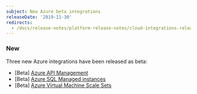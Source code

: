 ```yaml
---
subject: New Azure beta integrations
releaseDate: '2019-11-30'
redirects:
  - /docs/release-notes/platform-release-notes/cloud-integrations-release-notes/2019-11-30-integrations-new-azure-beta-integrations
---
```


### New

Three new Azure integrations have been released as beta:

* \[Beta] [Azure API Management](/docs/integrations/microsoft-azure-integrations/azure-integrations-list/azure-api-management-monitoring-integration)
* \[Beta] [Azure SQL Managed instances](/docs/integrations/microsoft-azure-integrations/azure-integrations-list/azure-sql-managed-instances-monitoring-integration)
* \[Beta] [Azure Virtual Machine Scale Sets](/docs/integrations/microsoft-azure-integrations/azure-integrations-list/azure-virtual-machine-scale-sets-monitoring-integration)
